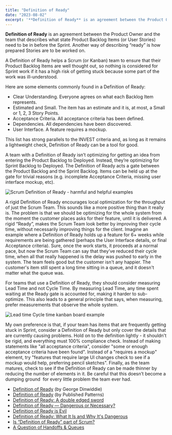 ```yaml
---
title: "Definition of Ready"
date: "2023-08-02"
excerpt: '**Definition of Ready** is an agreement between the Product Owner and the team that'
---
```


**Definition of Ready** is an agreement between the Product Owner and the team that describes what state Product Backlog Items (or User Stories) need to be in before the Sprint. Another way of describing “ready” is how prepared Stories are to be worked on.

A Definition of Ready helps a Scrum (or Kanban) team to ensure that their Product Backlog Items are well thought out, so nothing is considered for Sprint work if it has a high risk of getting stuck because some part of the work was ill-understood.

Here are some elements commonly found in a Definition of Ready:

- Clear Understanding. Everyone agrees on what each Backlog Item represents.
- Estimated and Small. The item has an estimate and it is, at most, a Small or 1, 2, 3 Story Points.
- Acceptance Criteria. All acceptance criteria has been defined.
- Dependencies. All dependencies have been discovered.
- User Interface. A feature requires a mockup.

This list has strong parallels to the INVEST criteria and, as long as it remains a lightweight check, Definition of Ready can be a tool for good.

A team with a Definition of Ready isn’t optimizing for getting an idea from entering the Product Backlog to Deployed. Instead, they’re optimizing for Sprint Backlog to Deployed. The Definition of Ready acts a gate between the Product Backlog and the Sprint Backlog. Items can be held up at the gate for trivial reasons (e.g. incomplete Acceptance Criteria, missing user interface mockup, etc).

![Scrum Definition of Ready - harmful and helpful examples](src/content/glossary/definition-of-ready/images/Definition-of-Ready-harmful-helpful-examples-1024x538.jpg)

A rigid Definition of Ready encourages local optimization for the throughput of just the Scrum Team. This sounds like a more positive thing than it really is. The problem is that we should be optimizing for the whole system from the moment the customer places asks for their feature, until it is delivered. A rigid “Ready”, makes the Scrum Team look better by improving their cycle time, without necessarily improving things for the client. Imagine an example where a Definition of Ready holds up a feature for 6+ weeks while requirements are being gathered (perhaps the User Interface details, or final Acceptance criteria). Sure, once the work starts, it proceeds at a normal pace, but now the Scrum Team can say that they’ve reduced their cycle time, when all that really happened is the delay was pushed to early in the system. The team feels good but the customer isn't any happier. The customer's item still spent a long time sitting in a queue, and it doesn't matter what the queue was.

For teams that use a Definition of Ready, they should consider measuring Lead Time and not Cycle Time. By measuring Lead Time, any time spent waiting at the Ready gate is accounted for, making it harder to sub-optimize. This also leads to a general principle that says, when measuring, prefer measurements that observe the whole system.

![Lead time Cycle time kanban board example](src/content/glossary/definition-of-ready/images/Lead-time-Cycle-time-kanban-board-example.png)

My own preference is that, if your team has items that are frequently getting stuck in Sprint, consider a Definition of Ready but only cover the details that are currently causing problems. Hold on to the definition lightly - it shouldn't be rigid, and everything must 100% compliance check. Instead of making statements like "all acceptance criteria", consider "some or enough acceptance criteria have been found". Instead of a "requires a mockup" element, try "features that require large UI changes check to see if a mockup would help, preferring pencil sketches". Finally, as the team matures, check to see if the Definition of Ready can be made thinner by reducing the number of elements in it. Be careful that this doesn’t become a dumping ground  for every little problem the team ever had.

<HighlightBox heading="Resource Links" variant="resourceLinks">

- [Definition of Ready](https://blog.gdinwiddie.com/2014/03/27/definition-of-ready/) (by George Dinwiddie)
- [Definition of Ready](https://sites.google.com/a/scrumplop.org/published-patterns/value-stream/product-backlog/definition-of-ready) (by Published Patterns)
- [Definition of Ready: A double edged sword](https://stefanroock.wordpress.com/2012/08/04/definition-of-ready-a-double-edged-sword/)
- [Definition of Ready — Dangerous or Necessary?](https://medium.com/serious-scrum/definition-of-ready-dangerous-or-necessary-891e586efd0d)
- [Definition of Ready is Evil](https://mike-brewer.medium.com/definition-of-ready-is-evil-3aa50bb29ca5)
- [Definition of Ready: What It Is and Why It's Dangerous](https://www.mountaingoatsoftware.com/blog/the-dangers-of-a-definition-of-ready)
- [Is “Definition of Ready” part of Scrum?](https://collaborativeleadershipteam.com/blog/is-definition-of-ready-part-of-scrum)
- [A Question of Handoffs & Queues](https://www.agilemagic.ca/blog/handoffs-and-queues)
</HighlightBox>
